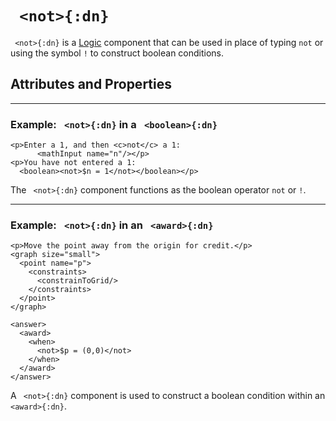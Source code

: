 



# ` <not>{:dn}`

` <not>{:dn}` is a [Logic](../document_structure/essentialConcepts#component-types) 
component that can be used in place of typing `not` or using the symbol `!` to construct boolean conditions.

## Attributes and Properties 
 <AttrDisplay name='not'/> 
 <PropDisplay name='not'/>

---

### Example: ` <not>{:dn}` in a ` <boolean>{:dn}`


```doenet-editor-horiz
<p>Enter a 1, and then <c>not</c> a 1:
      <mathInput name="n"/></p>
<p>You have not entered a 1: 
  <boolean><not>$n = 1</not></boolean></p>
```



The ` <not>{:dn}` component functions as the boolean operator `not` or `!`.



---

### Example: ` <not>{:dn}` in an ` <award>{:dn}`


```doenet-editor-horiz
<p>Move the point away from the origin for credit.</p>
<graph size="small">
  <point name="p">
    <constraints>
      <constrainToGrid/>
    </constraints>
  </point>
</graph>

<answer>
  <award>
    <when>
      <not>$p = (0,0)</not>
    </when>
  </award>
</answer>
```



A ` <not>{:dn}` component is used to construct a boolean condition within an ` <award>{:dn}`.


